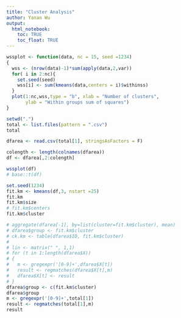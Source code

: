 ---
title: "Cluster Analysis"
author: Yanan Wu
output:  
  html_notebook:
    toc: TRUE
    toc_float: TRUE
---

```{r,message=FALSE, comment= NA}
wssplot <- function(data, nc = 15, seed =1234)
{
  wss <- (nrow(data)-1)*sum(apply(data,2,var))
  for( i in 2:nc){
    set.seed(seed)
    wss[i] <- sum(kmeans(data,centers = i)$withinss)
  }
  plot(1:nc,wss,type = "b", xlab = "Number of clusters",
       ylab = "Within groups sum of squares")
}

```


```{r,message=FALSE, comment= NA}
setwd(".")
total <- list.files(pattern = ".csv")
total

dfarea <- read.csv(total[1], stringsAsFactors = F)

colength <- length(colnames(dfarea))
df <- dfarea[,2:colength]

wssplot(df)
# base::t(df)
```


```{r,message=FALSE, comment= NA}
set.seed(1234)
fit.km <- kmeans(df,3, nstart =25)
fit.km
fit.km$size
# fit.km$centers
fit.km$cluster
```

```{r,message=FALSE, comment= NA}
# aggregate(dfarea[-1], by=list(cluster=fit.km$cluster), mean)
# dfarea$group <- fit.km$cluster
# ck.km <- table(dfarea$ID, fit.km$cluster)
# 
# lin <- matrix(" ", 1,1)
# for (t in 1:length(dfarea$X)) 
# {
#   m <- gregexpr('[0-9]+',dfarea$X[t])
#   result <- regmatches(dfarea$X[t],m)
#   dfarea$X[t] <- result
# }
dfarea$group <- c(fit.km$cluster)
dfarea$group
m <- gregexpr('[0-9]+',total[1])
result <- regmatches(total[1],m)
result


```

